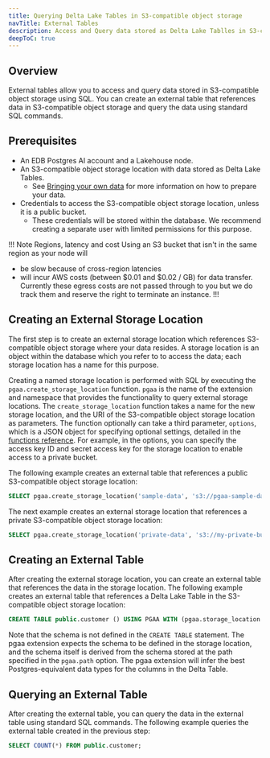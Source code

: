 ```yaml
---
title: Querying Delta Lake Tables in S3-compatible object storage
navTitle: External Tables
description: Access and Query data stored as Delta Lake Tablles in S3-compatible object storage using External Tables
deepToC: true
---
```


## Overview

External tables allow you to access and query data stored in S3-compatible object storage using SQL. You can create an external table that references data in S3-compatible object storage and query the data using standard SQL commands.

## Prerequisites

* An EDB Postgres AI account and a Lakehouse node.
* An S3-compatible object storage location with data stored as Delta Lake Tables.
  * See [Bringing your own data](reference/loadingdata) for more information on how to prepare your data.
* Credentials to access the S3-compatible object storage location, unless it is a public bucket.
  * These credentials will be stored within the database. We recommend creating a separate user with limited permissions for this purpose.

!!! Note Regions, latency and cost
Using an S3 bucket that isn't in the same region as your node will

* be slow because of cross-region latencies
* will incur AWS costs (between $0.01 and $0.02 / GB) for data transfer. Currently these egress costs are not passed through to you but we do track them and reserve the right to terminate an instance.
!!!

## Creating an External Storage Location

The first step is to create an external storage location which references S3-compatible object storage where your data resides. A storage location is an object within the database which you refer to to access the data; each storage location has a name for this purpose.

Creating a named storage location is performed with SQL by executing the `pgaa.create_storage_location` function.
`pgaa` is the name of the extension and namespace that provides the functionality to query external storage locations.
The `create_storage_location` function takes a name for the new storage location, and the URI of the S3-compatible object storage location as parameters.
The function optionally can take a third parameter, `options`, which is a JSON object for specifying optional settings, detailed in the [functions reference](reference/functions#pgaacreate_storage_location).
For example, in the options, you can specify the access key ID and secret access key for the storage location to enable access to a private bucket.

The following example creates an external table that references a public S3-compatible object storage location:

```sql
SELECT pgaa.create_storage_location('sample-data', 's3://pgaa-sample-data-eu-west-1');
```

The next example creates an external storage location that references a private S3-compatible object storage location:

```sql
SELECT pgaa.create_storage_location('private-data', 's3://my-private-bucket', '{"access_key_id": "my-access-key-id","secret_access_key": "my-secret-access-key"}');
```

## Creating an External Table

After creating the external storage location, you can create an external table that references the data in the storage location.
The following example creates an external table that references a Delta Lake Table in the S3-compatible object storage location:

```sql
CREATE TABLE public.customer () USING PGAA WITH (pgaa.storage_location = 'sample-data', pgaa.path = 'tpch_sf_1/customer');
```

Note that the schema is not defined in the `CREATE TABLE` statement. The pgaa extension expects the schema to be defined in the storage location, and the schema itself is derived from the schema stored at the path specified in the `pgaa.path` option. The pgaa extension will infer the best Postgres-equivalent data types for the columns in the Delta Table.

## Querying an External Table

After creating the external table, you can query the data in the external table using standard SQL commands. The following example queries the external table created in the previous step:

```sql
SELECT COUNT(*) FROM public.customer;
```
